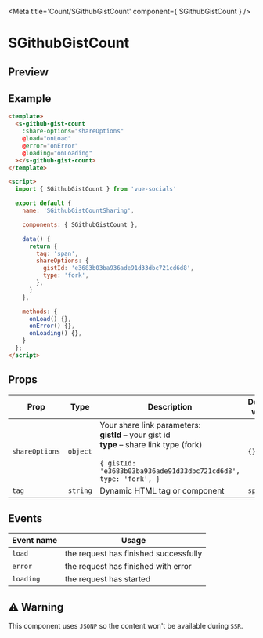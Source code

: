 
<Meta title='Count/SGithubGistCount' component={ SGithubGistCount } />

<style>{`
  .custom-preview .base-canvas {
    height: auto;
  }
`}</style>

# SGithubGistCount

## Preview

<Preview className="custom-preview">
  <Story id='count-sgithubgistcount--default' />
</Preview>

## Example

```html
<template>
  <s-github-gist-count
    :share-options="shareOptions"
    @load="onLoad"
    @error="onError"
    @loading="onLoading"
  ></s-github-gist-count>
</template>

<script>
  import { SGithubGistCount } from 'vue-socials'

  export default {
    name: 'SGithubGistCountSharing',

    components: { SGithubGistCount },

    data() {
      return {
        tag: 'span',
        shareOptions: {
          gistId: 'e3683b03ba936ade91d33dbc721cd6d8',
          type: 'fork',
        },
      }
    },

    methods: {
      onLoad() {},
      onError() {},
      onLoading() {},
    }
  };
</script>
```

## Props

| Prop | Type | Description | Default value |
| ------ | ------ | ------ | ------ |
`shareOptions` | `object` | Your share link parameters: <br /> **gistId** – your gist id <br /> **type** – share link type (fork) <br /> <br /> ```{ gistId: 'e3683b03ba936ade91d33dbc721cd6d8', type: 'fork', }``` | `{}`
`tag` | `string` | Dynamic HTML tag or component  | `span`

## Events

| Event name | Usage |
| ------ | ------ |
`load` |  the request has finished successfully |
`error` | the request has finished with error |
`loading` | the request has started |

## ⚠️ Warning

This component uses `JSONP` so the content won't be available during `SSR`.


